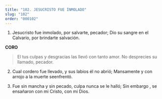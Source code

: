 ```yaml
---
title: "102. JESUCRISTO FUE ÍNMOLADO"
slug: "102"
order: "000102"
---
```

1. Jesucristo fue inmolado, por salvarte, pecador;
Dio su sangre en el Calvario, por brindarte salvación.

**CORO**
>El tus culpas y desgracias las llevó con tanto amor. No desprecies su llamado, pecador.

2.	Cual cordero fue llevado, y sus labios él no abrió; Mansamente y con arrojo a la muerte seenfrentó.

3.	Fue sin mancha y sin pecado, culpa nunca se le halló;
Sin embargo , se ensañaron con mi Cristo, con mi Dios.

